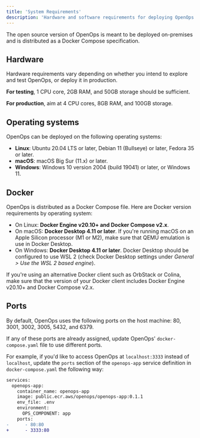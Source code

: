 ```yaml
---
title: 'System Requirements'
description: 'Hardware and software requirements for deploying OpenOps on-premises'
---
```


The open source version of OpenOps is meant to be deployed on-premises and is distributed as a Docker Compose specification.

## Hardware

Hardware requirements vary depending on whether you intend to explore and test OpenOps, or deploy it in production.

**For testing**, 1 CPU core, 2GB RAM, and 50GB storage should be sufficient.

**For production**, aim at 4 CPU cores, 8GB RAM, and 100GB storage.

## Operating systems

OpenOps can be deployed on the following operating systems:
* **Linux**: Ubuntu 20.04 LTS or later, Debian 11 (Bullseye) or later, Fedora 35 or later.
* **macOS**: macOS Big Sur (11.x) or later.
* **Windows**: Windows 10 version 2004 (build 19041) or later, or Windows 11.

## Docker

OpenOps is distributed as a Docker Compose file. Here are Docker version requirements by operating system:
* On Linux: **Docker Engine v20.10+ and Docker Compose v2.x**.
* On macOS: **Docker Desktop 4.11 or later**. If you're running macOS on an Apple Silicon processor (M1 or M2), make sure that QEMU emulation is use in  Docker Desktop.
* On Windows: **Docker Desktop 4.11 or later**. Docker Desktop should be configured to use WSL 2 (check Docker Desktop settings under *General > Use the WSL 2 based engine*).

If you're using an alternative Docker client such as OrbStack or Colina, make sure that the version of your Docker client includes Docker Engine v20.10+ and Docker Compose v2.x.

## Ports

By default, OpenOps uses the following ports on the host machine: 80, 3001, 3002, 3005, 5432, and 6379.

If any of these ports are already assigned, update OpenOps' `docker-compose.yaml` file to use different ports.

For example, if you'd like to access OpenOps at `localhost:3333` instead of `localhost`, update the `ports` section of the `openops-app` service definition in `docker-compose.yaml` the following way:

```diff
services:
  openops-app:
    container_name: openops-app
    image: public.ecr.aws/openops/openops-app:0.1.1
    env_file: .env
    environment:
      OPS_COMPONENT: app
    ports:
-      - 80:80
+      - 3333:80
```
